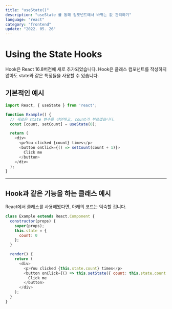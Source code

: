 ```yaml
---
title: "useState()"
description: "useState 를 통해 컴포넌트에서 바뀌는 값 관리하기"
language: "react"
category: "frontend"
update: "2022. 05. 26"
---
```

# Using the State Hooks
Hook은 React 16.8버전에 새로 추가되었습니다. Hook은 클래스 컴포넌트를 작성하지 않아도 state와 같은 특징들을 사용할 수 있습니다.

## 기본적인 예시
~~~js {5}
import React, { useState } from 'react';

function Example() {
  // 새로운 state 변수를 선언하고, count라 부르겠습니다.
  const [count, setCount] = useState(0);

  return (
    <div>
      <p>You clicked {count} times</p>
      <button onClick={() => setCount(count + 1)}>
        Click me
      </button>
    </div>
  );
}
~~~
---

## Hook과 같은 기능을 하는 클래스 예시

React에서 클래스를 사용해봤다면, 아래의 코드는 익숙할 겁니다.

~~~js
class Example extends React.Component {
  constructor(props) {
    super(props);
    this.state = {
      count: 0
    };
  }

  render() {
    return (
      <div>
        <p>You clicked {this.state.count} times</p>
        <button onClick={() => this.setState({ count: this.state.count + 1 })}>
          Click me
        </button>
      </div>
    );
  }
}
~~~